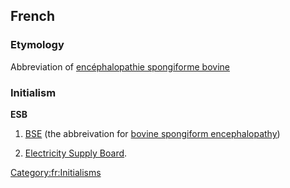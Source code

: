==French==

===Etymology===
Abbreviation of [[encéphalopathie spongiforme bovine]]

===Initialism===
'''ESB'''

# [[BSE]] (the abbreivation for [[bovine spongiform encephalopathy]])
# {{Ireland}} [[w:Electricity Supply Board|Electricity Supply Board]].
[[Category:fr:Initialisms]]